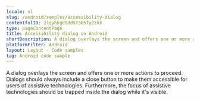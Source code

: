```yaml
---
locale: nl
slug: /android/samples/accessibility-dialog
contentfulID: 2iqyhkgd9dd5T3O5Ty2zkX
type: pageContentPage
title: Accessibility dialog on Android
shortDescription: A dialog overlays the screen and offers one or more actions to proceed.
platformFilter: Android
layout: Layout - Code samples
tag: Android code sample
---
```


A dialog overlays the screen and offers one or more actions to proceed. Dialogs should always include a close button to make them accessible for users of assistive technologies. Furthermore, the focus of assistive technologies should be trapped inside the dialog while it's visible.

<CodeSample id="accessibility-dialog" locale="nl" platform="android"/>